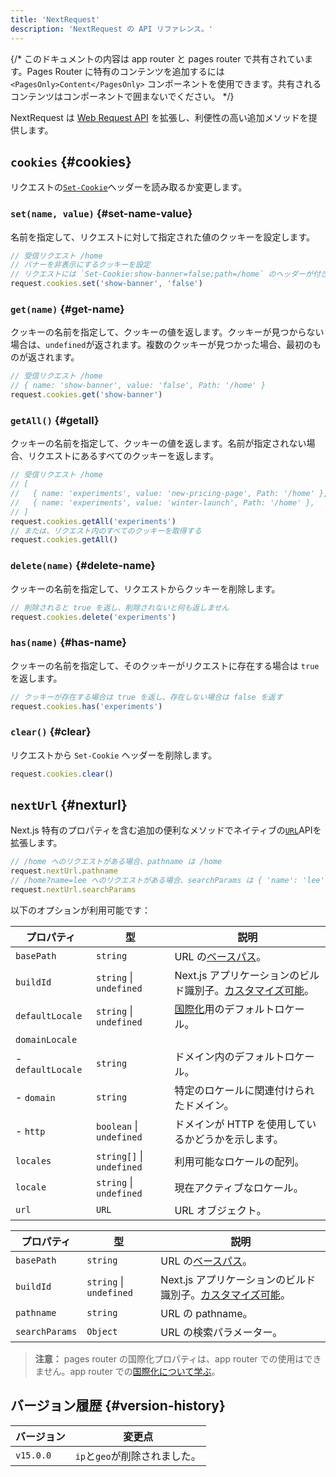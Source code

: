 ```yaml
---
title: 'NextRequest'
description: 'NextRequest の API リファレンス。'
---
```


{/* このドキュメントの内容は app router と pages router で共有されています。Pages Router に特有のコンテンツを追加するには `<PagesOnly>Content</PagesOnly>` コンポーネントを使用できます。共有されるコンテンツはコンポーネントで囲まないでください。 */}

NextRequest は [Web Request API](https://developer.mozilla.org/docs/Web/API/Request) を拡張し、利便性の高い追加メソッドを提供します。

## `cookies` {#cookies}

リクエストの[`Set-Cookie`](https://developer.mozilla.org/docs/Web/HTTP/Headers/Set-Cookie)ヘッダーを読み取るか変更します。

### `set(name, value)` {#set-name-value}

名前を指定して、リクエストに対して指定された値のクッキーを設定します。

```ts
// 受信リクエスト /home
// バナーを非表示にするクッキーを設定
// リクエストには `Set-Cookie:show-banner=false;path=/home` のヘッダーが付きます
request.cookies.set('show-banner', 'false')
```

### `get(name)` {#get-name}

クッキーの名前を指定して、クッキーの値を返します。クッキーが見つからない場合は、`undefined`が返されます。複数のクッキーが見つかった場合、最初のものが返されます。

```ts
// 受信リクエスト /home
// { name: 'show-banner', value: 'false', Path: '/home' }
request.cookies.get('show-banner')
```

### `getAll()` {#getall}

クッキーの名前を指定して、クッキーの値を返します。名前が指定されない場合、リクエストにあるすべてのクッキーを返します。

```ts
// 受信リクエスト /home
// [
//   { name: 'experiments', value: 'new-pricing-page', Path: '/home' },
//   { name: 'experiments', value: 'winter-launch', Path: '/home' },
// ]
request.cookies.getAll('experiments')
// または、リクエスト内のすべてのクッキーを取得する
request.cookies.getAll()
```

### `delete(name)` {#delete-name}

クッキーの名前を指定して、リクエストからクッキーを削除します。

```ts
// 削除されると true を返し、削除されないと何も返しません
request.cookies.delete('experiments')
```

### `has(name)` {#has-name}

クッキーの名前を指定して、そのクッキーがリクエストに存在する場合は `true` を返します。

```ts
// クッキーが存在する場合は true を返し、存在しない場合は false を返す
request.cookies.has('experiments')
```

### `clear()` {#clear}

リクエストから `Set-Cookie` ヘッダーを削除します。

```ts
request.cookies.clear()
```

## `nextUrl` {#nexturl}

Next.js 特有のプロパティを含む追加の便利なメソッドでネイティブの[`URL`](https://developer.mozilla.org/docs/Web/API/URL)APIを拡張します。

```ts
// /home へのリクエストがある場合、pathname は /home
request.nextUrl.pathname
// /home?name=lee へのリクエストがある場合、searchParams は { 'name': 'lee' }
request.nextUrl.searchParams
```

以下のオプションが利用可能です：

<PagesOnly>

| プロパティ        | 型                        | 説明                                                                                                                                                   |
| ----------------- | ------------------------- | ------------------------------------------------------------------------------------------------------------------------------------------------------ |
| `basePath`        | `string`                  | URL の[ベースパス](https://nextjs.org/docs/canary/pages/api-reference/config/next-config-js/basePath)。                                                |
| `buildId`         | `string` \| `undefined`   | Next.js アプリケーションのビルド識別子。[カスタマイズ可能](https://nextjs.org/docs/canary/pages/api-reference/config/next-config-js/generateBuildId)。 |
| `defaultLocale`   | `string` \| `undefined`   | [国際化](https://nextjs.org/docs/canary/pages/building-your-application/routing/internationalization)用のデフォルトロケール。                          |
| `domainLocale`    |                           |                                                                                                                                                        |
| - `defaultLocale` | `string`                  | ドメイン内のデフォルトロケール。                                                                                                                       |
| - `domain`        | `string`                  | 特定のロケールに関連付けられたドメイン。                                                                                                               |
| - `http`          | `boolean` \| `undefined`  | ドメインが HTTP を使用しているかどうかを示します。                                                                                                     |
| `locales`         | `string[]` \| `undefined` | 利用可能なロケールの配列。                                                                                                                             |
| `locale`          | `string` \| `undefined`   | 現在アクティブなロケール。                                                                                                                             |
| `url`             | `URL`                     | URL オブジェクト。                                                                                                                                     |

</PagesOnly>

<AppOnly>

| プロパティ     | 型                      | 説明                                                                                                                        |
| -------------- | ----------------------- | --------------------------------------------------------------------------------------------------------------------------- |
| `basePath`     | `string`                | URL の[ベースパス](/docs/app/api-reference/config/next-config-js/basePath)。                                                |
| `buildId`      | `string` \| `undefined` | Next.js アプリケーションのビルド識別子。[カスタマイズ可能](/docs/app/api-reference/config/next-config-js/generateBuildId)。 |
| `pathname`     | `string`                | URL の pathname。                                                                                                           |
| `searchParams` | `Object`                | URL の検索パラメーター。                                                                                                    |

> **注意：** pages router の国際化プロパティは、app router での使用はできません。app router での[国際化について学ぶ](/docs/app/building-your-application/routing/internationalization)。

</AppOnly>

## バージョン履歴 {#version-history}

| バージョン | 変更点                        |
| ---------- | ----------------------------- |
| `v15.0.0`  | `ip`と`geo`が削除されました。 |
